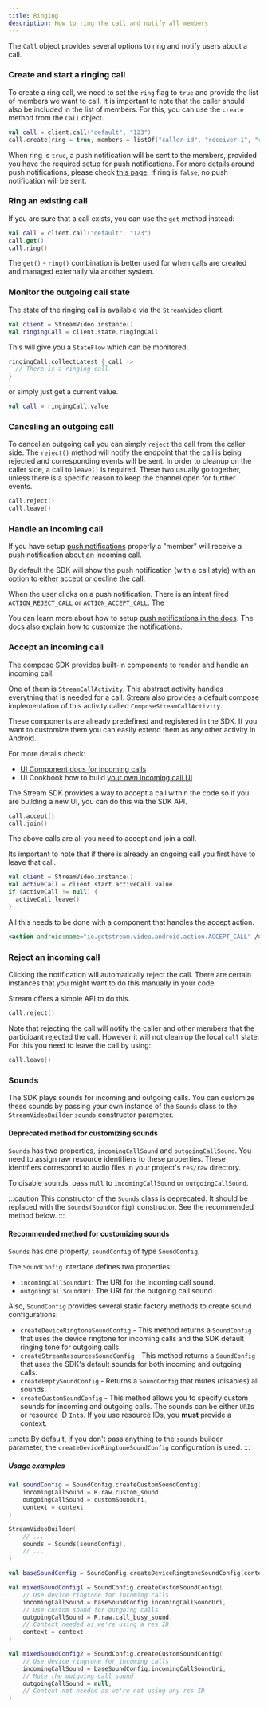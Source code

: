 ```yaml
---
title: Ringing
description: How to ring the call and notify all members
---
```

The `Call` object provides several options to ring and notify users about a call.
### Create and start a ringing call

To create a ring call, we need to set the `ring` flag to `true` and provide the list of members we want to call. It is important to note that the caller should also be included in the list of members.
For this, you can use the `create` method from the `Call` object.
```kotlin
val call = client.call("default", "123")
call.create(ring = true, members = listOf("caller-id", "receiver-1", "receiver-2"))
```
When ring is `true`, a push notification will be sent to the members, provided you have the required setup for push notifications.
For more details around push notifications, please check [this page](./02-push-notifications/01-overview.mdx).
If ring is `false`, no push notification will be sent.

### Ring an existing call
If you are sure that a call exists, you can use the `get` method instead:
```kotlin
val call = client.call("default", "123")
call.get()
call.ring()
```
The `get()` - `ring()` combination is better used for when calls are created and managed externally via another system.

### Monitor the outgoing call state
The state of the ringing call is available via the `StreamVideo` client.
```kotlin
val client = StreamVideo.instance()
val ringingCall = client.state.ringingCall
```
This will give you a `StateFlow` which can be monitored.
```kotlin
ringingCall.collectLatest { call ->
  // There is a ringing call
}
```
or simply just get a current value.
```kotlin
val call = ringingCall.value
```
### Canceling an outgoing call
To cancel an outgoing call you can simply `reject` the call from the caller side.
The `reject()` method will notify the endpoint that the call is being rejected and corresponding
events will be sent. In order to cleanup on the caller side, a call to `leave()` is required.
These two usually go together, unless there is a specific reason to keep the channel open for further
events.

```kotlin
call.reject()
call.leave()
```

### Handle an incoming call

If you have setup [push notifications](./02-push-notifications/01-overview.mdx) properly a "member"
will receive a push notification about an incoming call.

By default the SDK will show the push notification (with a call style) with an option to either
accept or decline the call.

When the user clicks on a push notification. There is an intent fired `ACTION_REJECT_CALL` or `ACTION_ACCEPT_CALL`.
The

You can learn more about how to setup [push notifications in the docs](./02-push-notifications/01-overview.mdx).
The docs also explain how to customize the notifications.

### Accept an incoming call

The compose SDK provides built-in components to render and handle an incoming call.

One of them is `StreamCallActivity`. This abstract activity handles everything that is needed for a call.
Stream also provides a default compose implementation of this activity called `ComposeStreamCallActivity`.

These components are already predefined and registered in the SDK. If you want to customize them you can easily extend them as any other activity in Android.

For more details check:
* [UI Component docs for incoming calls](../04-ui-components/04-call/04-ringing-call.mdx)
* UI Cookbook how to build [your own incoming call UI](../05-ui-cookbook/05-incoming-and-outgoing-call.mdx)

The Stream SDK provides a way to accept a call within the code so if you are building a new UI, you can do this via the SDK API.
```kotlin
call.accept()
call.join()
```
The above calls are all you need to accept and join a call.

Its important to note that if there is already an ongoing call you first have to leave that call.
```kotlin
val client = StreamVideo.instance()
val activeCall = client.start.activeCall.value
if (activeCall != null) {
  activeCall.leave()
}
```
All this needs to be done with a component that handles the accept action.
```xml
<action android:name="io.getstream.video.android.action.ACCEPT_CALL" />
```

### Reject an incoming call

Clicking the notification will automatically reject the call.
There are certain instances that you might want to do this manually in your code.

Stream offers a simple API to do this.
```kotlin
call.reject()
```

Note that rejecting the call will notify the caller and other members that the participant rejected
the call. However it will not clean up the local `call` state.
For this you need to leave the call by using:
```kotlin
call.leave()
```

### Sounds

The SDK plays sounds for incoming and outgoing calls. You can customize these sounds by passing your own instance of the `Sounds` class to the `StreamVideoBuilder` `sounds` constructor parameter.

#### Deprecated method for customizing sounds

`Sounds` has two properties, `incomingCallSound` and `outgoingCallSound`. You need to assign raw resource identifiers to these properties. These identifiers correspond to audio files in your project's `res/raw` directory.

To disable sounds, pass `null` to `incomingCallSound` or `outgoingCallSound`.

:::caution
This constructor of the `Sounds` class is deprecated. It should be replaced with the `Sounds(SoundConfig)` constructor. See the recommended method below.
:::

#### Recommended method for customizing sounds

`Sounds` has one property, `soundConfig` of type `SoundConfig`. 

The `SoundConfig` interface defines two properties:
- `incomingCallSoundUri`: The URI for the incoming call sound.
- `outgoingCallSoundUri`: The URI for the outgoing call sound.

Also, `SoundConfig` provides several static factory methods to create sound configurations:
- `createDeviceRingtoneSoundConfig` - This method returns a `SoundConfig` that uses the device ringtone for incoming calls and the SDK default ringing tone for outgoing calls.
- `createStreamResourcesSoundConfig` - This method returns a `SoundConfig` that uses the SDK's default sounds for both incoming and outgoing calls.
- `createEmptySoundConfig` - Returns a `SoundConfig` that mutes (disables) all sounds.
- `createCustomSoundConfig` - This method allows you to specify custom sounds for incoming and outgoing calls. The sounds can be either `URI`s or resource ID `Int`s. If you use resource IDs, you **must** provide a context.

:::note
By default, if you don't pass anything to the `sounds` builder parameter, the `createDeviceRingtoneSoundConfig` configuration is used.
:::

##### Usage examples

```kotlin
val soundConfig = SoundConfig.createCustomSoundConfig(
    incomingCallSound = R.raw.custom_sound,
    outgoingCallSound = customSoundUri,
    context = context
)

StreamVideoBuilder(
    // ...
    sounds = Sounds(soundConfig),
    // ...
)
```

```kotlin
val baseSoundConfig = SoundConfig.createDeviceRingtoneSoundConfig(context)

val mixedSoundConfig1 = SoundConfig.createCustomSoundConfig(
    // Use device ringtone for incoming calls
    incomingCallSound = baseSoundConfig.incomingCallSoundUri,
    // Use custom sound for outgoing calls
    outgoingCallSound = R.raw.call_busy_sound,
    // Context needed as we're using a res ID
    context = context
)

val mixedSoundConfig2 = SoundConfig.createCustomSoundConfig(
    // Use device ringtone for incoming calls
    incomingCallSound = baseSoundConfig.incomingCallSoundUri,
    // Mute the outgoing call sound
    outgoingCallSound = null,
    // Context not needed as we're not using any res ID
)
```